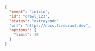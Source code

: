```json
{
  "event": "inicio",
  "id": "crawl_123",
  "status": "extrayendo"
  "url": "https://docs.firecrawl.dev",
  "options": {
    "limit": 10
  }
}
```
